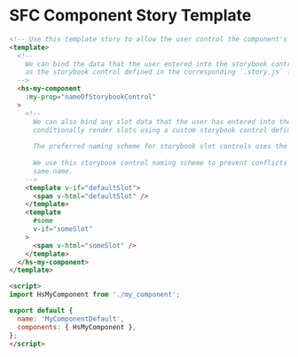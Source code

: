 <Meta title="Docs/Templates/SFC Component Story Template" />

# SFC Component Story Template

```html
<!-- Use this template story to allow the user control the component's props and slots -->
<template>
  <!--
    We can bind the data that the user entered into the storybook controls to props by using a property of the same name
    as the storybook control defined in the corresponding `.story.js` file.
  -->
  <hs-my-component
    :my-prop="nameOfStorybookControl"
  >
    <!--
      We can also bind any slot data that the user has entered into the storybook controls. In this example we
      conditionally render slots using a custom storybook control defined in the corresponding `.story.js`.
      
      The preferred naming scheme for storybook slot controls uses the following format `<SLOT_NAME>Slot`.
      
      We use this storybook control naming scheme to prevent conflicts between controls for props and slots with the
      same name.
    -->
    <template v-if="defaultSlot">
      <span v-html="defaultSlot" />
    </template>
    <template
      #some
      v-if="someSlot"
    >
      <span v-html="someSlot" />
    </template>
  </hs-my-component>
</template>

<script>
import HsMyComponent from './my_component';

export default {
  name: 'MyComponentDefault',
  components: { HsMyComponent },
};
</script>
```
